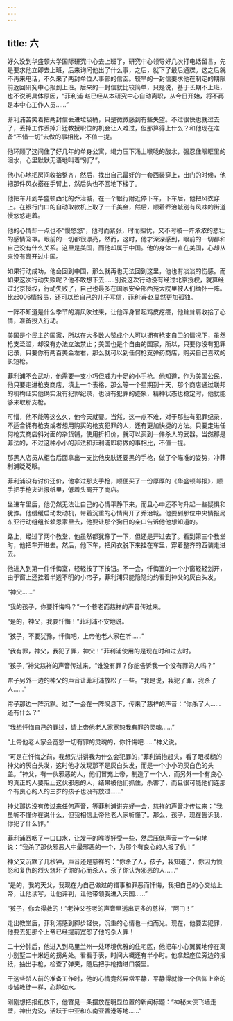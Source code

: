 ```yaml
---
---
---
```

title: 六
---



好久没到华盛顿大学国际研究中心去上班了，研究中心领导好几次打电话留言，先是要求他立即去上班，后来询问他出了什么事，之后，就下了最后通牒。这之后就不再来电话，不久来了两封单位人事部的信函。较早的一封信要求他在制定的期限前返回研究中心报到上班。后来的一封信就比较简单，只是说，基于长期不上班，也不说明具体原因，“菲利浦·赵已经从本研究中心自动离职，从今日开始，将不再是本中心工作人员……”

菲利浦苦笑着把两封信丢进垃圾桶，只是微微感到有些失望。不过很快也就过去了，丢掉工作丢掉升迁教授职位的机会让人难过，但那算得上什么？和他现在准备“不惜一切”去做的事相比，不值一提。

他环顾了这间住了好几年的单身公寓，竭力压下涌上喉咙的酸水，强忍住眼眶里的泪水，心里默默无语地叫着“别了”。

他小心地把房间收拾整齐，然后，找出自己最好的一套西装穿上，出门的时候，他把那件风衣搭在手臂上，然后头也不回地下楼了。

他把车开到华盛顿西北的乔治城，在一个银行附近停下车，下车后，他把风衣穿上。在银行门口的自动取款机上取了一千美金，然后，顺着乔治城别有风味的街道慢悠悠走着。

他的心情却一点也不“慢悠悠”，他时而紧张，时而担忧，又不时被一阵浓浓的悲壮的感情笼罩。眼前的一切都很漂亮，然而，这时，他才深深感到，眼前的一切都和自己没有什么关系。这里是美国，而他却属于中国。他的身体一直在美国，心却从来没有离开过中国。

如果行动成功，他会回到中国，那么就再也无法回到这里，他也有淡淡的伤感。而如果这次行动失败呢？他不敢想下去……别说这次行动没有经过北京授权，就算经过北京授权，行动失败了，自己也最多在国家安全部西苑大院里被人们缅怀一阵。比起006情报员，还可以给自己的儿子写信，菲利浦·赵显然更加孤独。

一阵不知道是什么季节的清风吹过来，让他浑身冒起鸡皮疙瘩，他耸耸肩收拾了心情，准备投入行动。

美国是个民主的国家，所以在大多数人赞成个人可以拥有枪支自卫的情况下，虽然枪支泛滥，却没有办法立法禁止；美国也是个自由的国家，所以，只要你没有犯罪记录，只要你有两百美金左右，那么就可以到任何枪支弹药商店，购买自己喜欢的长短枪。

菲利浦不会武功，他需要一支小巧但威力十足的小手枪。他知道，作为美国公民，他只要走进枪支商店，填上一个表格，那么等一个星期到十天，那个商店通过联邦的机构证实他确实没有犯罪纪录，也没有犯罪的迹象，精神状态也稳定时，他就能够来取那支枪。

可惜，他不能等这么久，他今天就要。当然，这一点不难，对于那些有犯罪纪录，不适合拥有枪支或者想用购买的枪支犯罪的人，还有更加快捷的方法。只要走进任何枪支商店斜对面的杂货铺，使用折扣价，就可以买到一件杀人的武器。当然那是非法的，不过这种小小的非法和菲利浦即将做的事相比，不值一提。

那黑人店员从柜台后面拿出一支比他皮肤还要黑的手枪，做了个瞄准的姿势，冲菲利浦眨眨眼。

菲利浦没有讨价还价，他拿过那支手枪，顺便买了一份厚厚的《华盛顿邮报》，顺手把手枪夹进报纸里，低着头离开了商店。

坐进车里后，他仍然无法让自己的心情平静下来，而且心中还不时升起一些疑惧和犹豫。他缓缓启动发动机，带着沉重的心情离开了乔治城。他要到那位中央情报局东亚行动组组长赖恩家里去，他要让那个狗日的亲口告诉他他想知道的。

路上，经过了两个教堂，他虽然都犹豫了一下，但还是开过去了。看到第三个教堂时，他把车开进去。然后，他下车，把风衣脱下来挂在车里，穿着整齐的西装走进去。

他进入到第一件忏悔室，轻轻按了下按钮。不一会，忏悔室的一个小窗轻轻划开，由于窗上还挂着半透不明的小帘子，菲利浦只能隐隐约约看到神父的灰白头发。

“神父……”

“我的孩子，你要忏悔吗？”一个苍老而慈祥的声音传过来。

“是的，神父，我要忏悔！”菲利浦不安地说。

“孩子，不要犹豫，忏悔吧，上帝他老人家在听……”

“我有罪，神父，我犯了罪，神父！”菲利浦使用的是现在时和过去时。

“孩子，”神父慈祥的声音传过来，“谁没有罪？你能告诉我一个没有罪的人吗？”

帘子另外一边的神父的声音让菲利浦放松了一些。“我是说，我犯了罪，我杀了人……”

帘子那边一阵沉默。过了一会在一阵叹息下，传来了慈祥的声音：“你杀了人……还有什么？”

“我想忏悔自己的罪过，请上帝他老人家宽恕我有罪的灵魂……”

“上帝他老人家会宽恕一切有罪的灵魂的，你忏悔吧……”神父说。

“可是在忏悔之前，我想先讲讲我为什么会犯罪的，”菲利浦抬起头，看了眼模糊的神父的灰白头发，这时他才发现那不是灰白头发，而是一个小小的灰白色的头盖。“神父，有一伙邪恶的人，他们冒充上帝，制造了一个人，而另外一个有良心的真正的人要阻止这伙邪恶的人，结果被他们抓住，杀害了，而且很可能他们连那个有良心的人的三岁的孩子也没有放过……”

神父那边没有传过来任何声音，等菲利浦讲完好一会，慈祥的声音才传过来：“我虽听不懂你在说什么，但我相信上帝他老人家听懂了。那么，孩子，现在告诉我，你犯了什么罪。”

菲利浦吞咽了一口口水，让发干的喉咙好受一些，然后压低声音一字一句地说：“我杀了那伙邪恶人中最邪恶的一个，为那个有良心的人报了仇！”

神父又沉默了几秒钟，声音还是慈祥的：“你杀了人，孩子，我知道了，你因为愤怒和复仇的烈火烧坏了你的心而杀人，杀了你认为邪恶的人……”

“是的，我的天父，我现在为自己做过的错事和罪恶而忏悔，我把自己的心交给上帝，让他读写，让他评判，让他带领我进入天国……”

“孩子，你会得救的！”老神父苍老的声音里透出更多的慈祥，“阿门！”

走出教堂后，菲利浦感到脚步轻快，沉重的心情也一扫而光。现在，他要去犯罪，他要去犯那个上帝已经提前宽恕了他的杀人罪！

二十分钟后，他进入到马里兰州一处环境优雅的住宅区，他把车小心翼翼地停在离小别墅二十米远的拐角处。看看手表，时间大概还有半小时。他拿起座位旁边的报纸，抽出手枪，检查了弹夹，随后把手枪插进口袋里。

干这些杀人前的准备工作时，他的心情竟然异常平静，平静得就像一个信仰上帝的虔诚教徒一样，心静如水。

刚刚想把报纸放下，他瞥见一条摆放在明显位置的新闻标题：“神秘大侠飞墙走壁，神出鬼没，活跃于中亚和东南亚香港等地……”